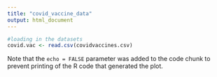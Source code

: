 ```yaml
---
title: "covid_vaccine_data"
output: html_document
---
```


```r
#loading in the datasets
covid.vac <- read.csv(covidvaccines.csv)
```


Note that the `echo = FALSE` parameter was added to the code chunk to prevent printing of the R code that generated the plot.

